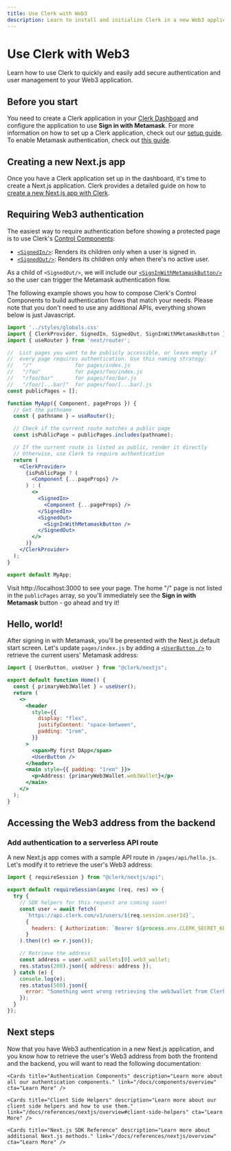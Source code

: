 ```yaml
---
title: Use Clerk with Web3
description: Learn to install and initialize Clerk in a new Web3 application.
---
```


# Use Clerk with Web3

Learn how to use Clerk to quickly and easily add secure authentication and user management to your Web3 application.

## Before you start

You need to create a Clerk application in your [Clerk Dashboard](https://dashboard.clerk.com/) and configure the application to use **Sign in with Metamask**. For more information on how to set up a Clerk application, check out our [setup guide](/docs/quickstarts/setup-clerk). To enable Metamask authentication, check out [this guide](/docs/authentication/configuration/sign-in-options#social-o-auth-web3).

## Creating a new Next.js app

Once you have a Clerk application set up in the dashboard, it's time to create a Next.js application. Clerk provides a detailed guide on how to [create a new Next.js app with Clerk](https://docs.clerk.dev/guides/nextjs).

## Requiring Web3 authentication

The easiest way to require authentication before showing a protected page is to use Clerk's [Control Components](/docs/components/overview):

- [`​<SignedIn/>`](/docs/components/control/signed-in): Renders its children only when a user is signed in.
- [`​<SignedOut/>`](/docs/components/control/signed-out): Renders its children only when there's no active user.

As a child of `<SignedOut/>`, we will include our [`<SignInWithMetamaskButton/>`](/docs/components/unstyled/sign-in-with-metamask) so the user can trigger the Metamask authentication flow.

The following example shows you how to compose Clerk's Control Components to build authentication flows that match your needs. Please note that you don't need to use any additional APIs, everything shown below is just Javascript.

```jsx filename="_app.js" copy
import '../styles/globals.css'
import { ClerkProvider, SignedIn, SignedOut, SignInWithMetamaskButton } from '@clerk/nextjs';
import { useRouter } from 'next/router';

//  List pages you want to be publicly accessible, or leave empty if
//  every page requires authentication. Use this naming strategy:
//   "/"              for pages/index.js
//   "/foo"           for pages/foo/index.js
//   "/foo/bar"       for pages/foo/bar.js
//   "/foo/[...bar]"  for pages/foo/[...bar].js
const publicPages = [];

function MyApp({ Component, pageProps }) {
  // Get the pathname
  const { pathname } = useRouter();

  // Check if the current route matches a public page
  const isPublicPage = publicPages.includes(pathname);

  // If the current route is listed as public, render it directly
  // Otherwise, use Clerk to require authentication
  return (
    <ClerkProvider>
      {isPublicPage ? (
        <Component {...pageProps} />
      ) : (
        <>
          <SignedIn>
            <Component {...pageProps} />
          </SignedIn>
          <SignedOut>
            <SignInWithMetamaskButton />
          </SignedOut>
        </>
      )}
    </ClerkProvider>
  );
}

export default MyApp;
```

Visit http://localhost:3000 to see your page. The home "/" page is not listed in the `publicPages` array, so you'll immediately see the **Sign in with Metamask** button - go ahead and try it!

## Hello, world!

After signing in with Metamask, you'll be presented with the Next.js default start screen. Let's update `pages/index.js` by adding a [`<UserButton />`](/docs/components/user/user-button) to retrieve the current users' Metamask address:

```jsx filename="pages/index.js" copy
import { UserButton, useUser } from "@clerk/nextjs";

export default function Home() {
  const { primaryWeb3Wallet } = useUser();
  return (
    <>
      <header
        style={{
          display: "flex",
          justifyContent: "space-between",
          padding: "1rem",
        }}
      >
        <span>My first DApp</span>
        <UserButton />
      </header>
      <main style={{ padding: "1rem" }}>
        <p>Address: {primaryWeb3Wallet.web3Wallet}</p>
      </main>
    </>
  );
}
```

## Accessing the Web3 address from the backend

### Add authentication to a serverless API route

A new Next.js app comes with a sample API route in `/pages/api/hello.js`. Let's modify it to retrieve the user's Web3 address:

```jsx filename="pages/api/hello.js" copy
import { requireSession } from "@clerk/nextjs/api";

export default requireSession(async (req, res) => {
  try {
    // SDK helpers for this request are coming soon!
    const user = await fetch(
      `https://api.clerk.com/v1/users/${req.session.userId}`,
      {
        headers: { Authorization: `Bearer ${process.env.CLERK_SECRET_KEY}` },
      }
    ).then((r) => r.json());

    // Retrieve the address
    const address = user.web3_wallets[0].web3_wallet;
    res.status(200).json({ address: address });
  } catch (e) {
    console.log(e);
    res.status(500).json({
      error: "Something went wrong retrieving the web3wallet from Clerk",
    });
  }
});
```

## Next steps

Now that you have Web3 authentication in a new Next.js application, and you know how to retrieve the user's Web3 address from both the frontend and the backend, you will want to read the following documentation:

<div className="container mx-auto my-4">
  <div className="grid grid-cols-1 gap-6 md:grid-cols-2">
    <Cards title="Customization & Localization" description="Learn how to customize and localize the Clerk components." link="/docs/components/customization/overview" cta="Learn More" />

    <Cards title="Authentication Components" description="Learn more about all our authentication components." link="/docs/components/overview" cta="Learn More" />

    <Cards title="Client Side Helpers" description="Learn more about our client side helpers and how to use them." link="/docs/references/nextjs/overview#client-side-helpers" cta="Learn More" />

    <Cards title="Next.js SDK Reference" description="Learn more about additional Next.js methods." link="/docs/references/nextjs/overview" cta="Learn More" />
  </div>
</div>